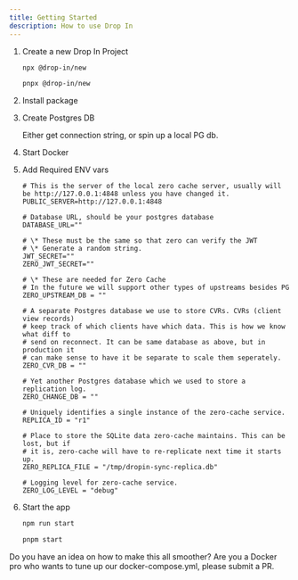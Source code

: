 ```yaml
---
title: Getting Started
description: How to use Drop In
---
```



<Steps>

1. Create a new Drop In Project

   <Tabs syncKey="pkg">

   <TabItem label="npm">

   ```sh
   npx @drop-in/new
   ```

   </TabItem>

   <TabItem label="pnpm">

   ```sh
   pnpx @drop-in/new
   ```

   </TabItem>

   </Tabs>

2. Install package

3. Create Postgres DB

   Either get connection string, or spin up a local PG db.

4. Start Docker

5. Add Required ENV vars

   ```env
   # This is the server of the local zero cache server, usually will be http://127.0.0.1:4848 unless you have changed it.
   PUBLIC_SERVER=http://127.0.0.1:4848

   # Database URL, should be your postgres database
   DATABASE_URL=""

   # \* These must be the same so that zero can verify the JWT
   # \* Generate a random string.
   JWT_SECRET=""
   ZERO_JWT_SECRET=""

   # \* These are needed for Zero Cache
   # In the future we will support other types of upstreams besides PG
   ZERO_UPSTREAM_DB = ""

   # A separate Postgres database we use to store CVRs. CVRs (client view records)
   # keep track of which clients have which data. This is how we know what diff to
   # send on reconnect. It can be same database as above, but in production it
   # can make sense to have it be separate to scale them seperately.
   ZERO_CVR_DB = ""

   # Yet another Postgres database which we used to store a replication log.
   ZERO_CHANGE_DB = ""

   # Uniquely identifies a single instance of the zero-cache service.
   REPLICA_ID = "r1"

   # Place to store the SQLite data zero-cache maintains. This can be lost, but if
   # it is, zero-cache will have to re-replicate next time it starts up.
   ZERO_REPLICA_FILE = "/tmp/dropin-sync-replica.db"

   # Logging level for zero-cache service.
   ZERO_LOG_LEVEL = "debug"
   ```

6. Start the app

   <Tabs syncKey="start">

   <TabItem label="npm">

   ```sh
   npm run start
   ```

   </TabItem>

   <TabItem label="pnpm">

   ```sh
   pnpm start
   ```

   </TabItem>

   </Tabs>

</Steps>

Do you have an idea on how to make this all smoother? Are you a Docker pro who wants to tune up our docker-compose.yml, please submit a PR.
